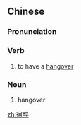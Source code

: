 ==Chinese==
{{zh-forms}}

===Pronunciation===
{{zh-pron
|m=sùzuì
|c=suk1 zeoi3
|cat=v,n
}}

===Verb===
{{zh-verb}}

# to have a [[hangover]] {{gloss|from drinking}}

===Noun===
{{zh-noun}}

# hangover {{gloss|from drinking}}

[[zh:宿醉]]